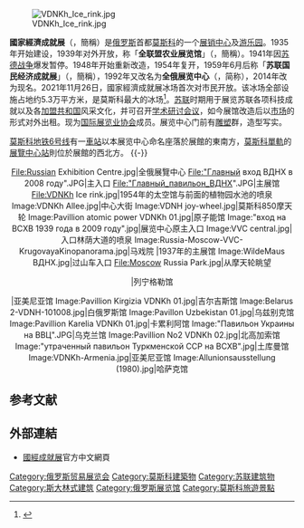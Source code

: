{{coord|55|49|47|N|37|37|56|E|region:RU_type:landmark|display=title}}
[[File:VDNKh_Ice_rink.jpg|thumb]]

'''國家經濟成就展'''（{{lang-ru|Выставка достижений народного хозяйства}}，簡稱{{lang|ru|ВДНХ}}）是[[俄罗斯|俄罗斯]]首都[[莫斯科|莫斯科]]的一个[[展销会|展销中心]]及[[主题公园|游乐园]]。1935年开始建设，1939年对外开放，称「'''全联盟农业展览馆'''」（{{Lang-ru|Всесоюзная Сельско-Хозяйственная Выставка}}，簡稱{{lang|ru|ВСХВ}}）。1941年因[[苏德战争|苏德战争]]爆发暂停。1948年开始重新改造，1954年复开，1959年6月后称「'''苏联国民经济成就展'''」（{{Lang-ru| Вы́ставка достиже́ний наро́дного хозя́йства СССР}}，簡稱{{lang|ru|ВДНХ СССР}}），1992年又改名为'''全俄展览中心'''（{{Lang-ru|Всеросси́йский вы́ставочный центр}}，简称{{Lang|ru|ВВЦ}}），2014年改为现名。2021年11月26日，國家經濟成就展冰场首次对市民开放。该冰场全部设施占地约5.3万平方米，是莫斯科最大的冰场<ref>{{cite news |title=来到“童话般的冬季” 莫斯科最大冰场今冬首次对市民开放 |url=https://finance.sina.com.cn/jjxw/2021-11-26/doc-ikyakumx0450423.shtml |accessdate=2021-11-27 |archive-date=2021-11-27 |archive-url=https://web.archive.org/web/20211127140736/https://finance.sina.com.cn/jjxw/2021-11-26/doc-ikyakumx0450423.shtml |dead-url=no }}</ref>。[[苏联|苏联]]时期用于展览苏联各项科技成就以及各[[加盟共和国|加盟共和国]]风采文化，并可召开[[學術研討會|学术研讨会议]]，如今展馆改造后以[[市场|市场]]的形式对外出租。现为[[国际展览业协会|国际展览业协会]]成员。展览中心门前有[[雕塑|雕塑]]群，造型写实。

[[卡卢加－里加线|莫斯科地铁6号线]]有一[[國經成就展站|車站]]以本展览中心命名座落於展館的東南方，[[莫斯科單軌|莫斯科單軌]]的[[展覽中心站_(莫斯科單軌鐵路)|展覽中心站]]則位於展館的西北方。
{{-}}
<center><gallery widths="160" heights="140">
File:Russian Exhibition Centre.jpg|全俄展覽中心
File:"Главный вход ВДНХ в 2008 году".JPG|主入口
File:"Главный_павильон_ВДНХ".JPG|主展馆
File:VDNKh Ice rink.jpg|1954年的太空馆与前面的植物园水池的喷泉
Image:VDNKh Allee.jpg|中心大街
Image:VDNH joy-wheel.jpg|莫斯科850摩天轮
Image:Pavillion atomic power VDNKh 01.jpg|原子能馆
Image:"вход на ВСХВ 1939 года в 2009 году".jpg|展览中心原主入口
Image:VVC central.jpg|入口林荫大道的喷泉
Image:Russia-Moscow-VVC-KrugovayaKinopanorama.jpg|马戏院
|1937年的主展馆
Image:WildeMaus ВДНХ.jpg|过山车入口
File:Moscow Russia Park.jpg|从摩天轮眺望

</gallery>
<gallery widths="160" heights="140">
|列宁格勒馆

|亚美尼亚馆
Image:Pavillion Kirgizia VDNKh 01.jpg|吉尔吉斯馆
Image:Belarus 2-VDNH-101008.jpg|白俄罗斯馆
Image:Pavillon Uzbekistan 01.jpg|乌兹别克馆
Image:Pavillion Karelia VDNKh 01.jpg|卡累利阿馆
Image:"Павильон Украины на ВВЦ".JPG|乌克兰馆
Image:Pavillion No2 VDNKh 02.jpg|北高加索馆
Image:"утраченный павильон Туркменской ССР на ВСХВ".jpg|土库曼馆
Image:VDNKh-Armenia.jpg|亚美尼亚馆
Image:Allunionsausstellung (1980).jpg|哈萨克馆
</gallery></center>

==参考文献==
{{reflist}}

==外部連結==
*[http://vdnh.ru/ch/ 國經成就展]{{Wayback|url=http://vdnh.ru/ch/ |date=20180528135344 }}官方中文網頁

[[Category:俄罗斯贸易展览会|Category:俄罗斯贸易展览会]]
[[Category:莫斯科建築物|Category:莫斯科建築物]]
[[Category:苏联建筑物|Category:苏联建筑物]]
[[Category:斯大林式建筑|Category:斯大林式建筑]]
[[Category:俄罗斯展览馆|Category:俄罗斯展览馆]]
[[Category:莫斯科旅遊景點|Category:莫斯科旅遊景點]]